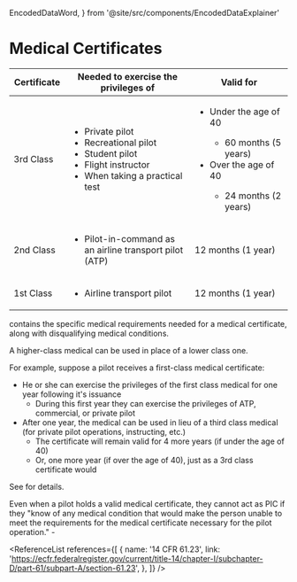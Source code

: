   EncodedDataWord,
} from '@site/src/components/EncodedDataExplainer'

# Medical Certificates

<Reg part="61.23" />

<table style={{ width: '100%' }}>
  <thead>
    <tr>
      <th width="20%">Certificate</th>
      <th>Needed to exercise the privileges of</th>
      <th width="35%">Valid for</th>
    </tr>
  </thead>
  <tbody>
    <tr>
      <td>3rd Class</td>
      <td>
        <ul>
          <li>Private pilot</li>
          <li>Recreational pilot</li>
          <li>Student pilot</li>
          <li>Flight instructor</li>
          <li>When taking a practical test</li>
        </ul>
      </td>
      <td>
        <ul>
          <li>Under the age of 40</li>
          <ul>
            <li>60 months (5 years)</li>
          </ul>
          <li>Over the age of 40</li>
          <ul>
            <li>24 months (2 years)</li>
          </ul>
        </ul>
      </td>
    </tr>
    <tr>
      <td>2nd Class</td>
      <td>
        <ul>
          <li>Pilot-in-command as an airline transport pilot (ATP)</li>
        </ul>
      </td>
      <td>12 months (1 year)</td>
    </tr>
    <tr>
      <td>1st Class</td>
      <td>
        <ul>
          <li>Airline transport pilot</li>
        </ul>
      </td>
      <td>12 months (1 year)</td>
    </tr>
  </tbody>
</table>

<Reg showTitle part="67" /> contains the specific medical requirements needed for
a medical certificate, along with disqualifying medical conditions.

A higher-class medical can be used in place of a lower class one.

For example, suppose a pilot receives a first-class medical certificate:

- He or she can exercise the privileges of the first class medical for one year
  following it's issuance
  - During this first year they can exercise the privileges of ATP, commercial,
    or private pilot
- After one year, the medical can be used in lieu of a third class medical (for
  private pilot operations, instructing, etc.)
  - The certificate will remain valid for 4 more years (if under the age of 40)
  - Or, one more year (if over the age of 40), just as a 3rd class certificate
    would

See <Reg part="61.23(d)" /> for details.

Even when a pilot holds a valid medical certificate, they cannot act as PIC if
they "know of any medical condition that would make the person unable to meet
the requirements for the medical certificate necessary for the pilot
operation." - <Reg part="61.53" />

<ReferenceList
  references={[
    {
      name: '14 CFR 61.23',
      link: 'https://ecfr.federalregister.gov/current/title-14/chapter-I/subchapter-D/part-61/subpart-A/section-61.23',
    },
  ]}
/>
